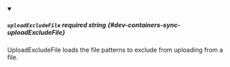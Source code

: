 
<details className="config-field" data-expandable="false" open>
<summary>

##### `uploadExcludeFile` <span className="config-field-required" data-required="false">required</span> <span className="config-field-type">string</span> <span className="config-field-default"></span> <span className="config-field-enum"></span> {#dev-containers-sync-uploadExcludeFile}

UploadExcludeFile loads the file patterns to exclude from uploading from a file.

</summary>



</details>
